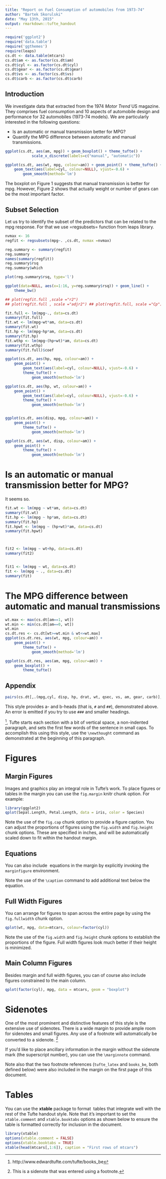 ```yaml
---
title: "Report on Fuel Consumption of automobiles from 1973-74"
author: "Bartek Skorulski"
date: "May 13th, 2015"
output: rmarkdown::tufte_handout
---
```


```r
require('ggplot2')
require('data.table')
require('ggthemes')
require(leaps)
cs.dt <- data.table(mtcars)
cs.dt$am <- as.factor(cs.dt$am)
cs.dt$cyl <- as.factor(cs.dt$cyl)
cs.dt$gear <- as.factor(cs.dt$gear)
cs.dt$vs <- as.factor(cs.dt$vs)
cs.dt$carb <- as.factor(cs.dt$carb)
```

## Introduction

We investigate data that extracted from the 1974 _Motor Trend_ US
magazine. They comprises fuel consumption and 10 aspects of automobile
design and performance for 32 automobiles (1973-74 models). We are
particularly interested in the following questions:

* Is an automatic or manual transmission better for MPG?
* Quantify the MPG difference between automatic and manual
  transmissions.


```r

ggplot(cs.dt, aes(am, mpg)) + geom_boxplot() + theme_tufte() +
            scale_x_discrete(labels=c("manual", "automatic"))
```

```r

ggplot(cs.dt, aes(wt, mpg, colour=am)) + geom_point() + theme_tufte() +
    geom_text(aes(label=cyl, colour=NULL), vjust=-0.6) +
        geom_smooth(method='lm')
```

The boxplot on Figure 1 suggests that manual transmission is better
for mpg. However, Figure 2 shows that actually weight or number of
gears can be the most important factor.


## Subset Selection

Let us try to identify the subset of the predictors that can be
related to the mpg response. For that we use =regsubsets= function
from leaps library.

```r
nvmax <- 16
regfit <- regsubsets(mpg~. ,cs.dt, nvmax =nvmax)

reg.summary <- summary(regfit)
reg.summary
names(summary(regfit))
reg.summary$rsq
reg.summary$which

plot(reg.summary$rsq, type='l')

ggplot(data=NULL, aes(x=1:16, y=reg.summary$rsq)) + geom_line() +
    theme_bw()

## plot(regfit.full ,scale ="r2")
## plot(regfit.full , scale ="adjr2") ## plot(regfit.full, scale ="Cp")

fit.full <- lm(mpg~., data=cs.dt)
summary(fit.full)
fit.wt <- lm(mpg~wt*am, data=cs.dt)
summary(fit.wt)
fit.hp <- lm(mpg~hp*am, data=cs.dt)
summary(fit.hp)
fit.wthp <- lm(mpg~(hp+wt)*am, data=cs.dt)
summary(fit.wthp)
summary(fit.full)$coef
```

```r

ggplot(cs.dt, aes(hp, mpg, colour=am)) +
    geom_point() +
        geom_text(aes(label=cyl, colour=NULL), vjust=-0.6) +
        theme_tufte() +
            geom_smooth(method='lm')

ggplot(cs.dt, aes(hp, wt, colour=am)) +
    geom_point() +
        geom_text(aes(label=cyl, colour=NULL), vjust=-0.6) +
        theme_tufte() +
            geom_smooth(method='lm')


ggplot(cs.dt, aes(disp, mpg, colour=am)) +
    geom_point() +
        theme_tufte() +
            geom_smooth(method='lm')

ggplot(cs.dt, aes(wt, disp, colour=am)) +
    geom_point() +
        theme_tufte() +
            geom_smooth(method='lm')


```




# Is an automatic or manual transmission better for MPG?

It seems so. 

```r
fit.wt <- lm(mpg ~ wt*am, data=cs.dt)
summary(fit.wt)
fit.hp <- lm(mpg ~ hp*am, data=cs.dt)
summary(fit.hp)
fit.hpwt <- lm(mpg ~ (hp+wt)*am, data=cs.dt)
summary(fit.hpwt)



fit2 <- lm(mpg ~ wt+hp, data=cs.dt)
summary(fit2)


fit1 <- lm(mpg ~ wt, data=cs.dt)
fit <- lm(mpg ~ ., data=cs.dt)
summary(fit)
```

# The MPG difference between automatic and manual transmissions

```r
wt.max <- max(cs.dt[am==1, wt])
wt.min <- min(cs.dt[am==0, wt])
wt.min
cs.dt.res <- cs.dt[wt>=wt.min & wt<=wt.max]
ggplot(cs.dt.res, aes(wt, mpg, colour=am)) +
    geom_point() +
        theme_tufte() +
            geom_smooth(method='lm')

ggplot(cs.dt.res, aes(am, mpg, colour=am)) +
    geom_boxplot() +
        theme_tufte() 


```

## Appendix

```r

pairs(cs.dt[,.(mpg,cyl, disp, hp, drat, wt, qsec, vs, am, gear, carb)], panel = panel.smooth)
```

This style provides a- and b-heads (that is, `#` and `##`),
demonstrated above.  An error is emitted if you try to use `###` and
smaller headings.

\newthought{In his later books}[^books_be], Tufte starts each section
with a bit of vertical space, a non-indented paragraph, and sets the
first few words of the sentence in small caps. To accomplish this
using this style, use the `\newthought` command as demonstrated at the
beginning of this paragraph.

# Figures

## Margin Figures

Images and graphics play an integral role in Tufte's work. To place figures or tables in the margin you can use the `fig.margin` knitr chunk option. For example:

```r
library(ggplot2)
qplot(Sepal.Length, Petal.Length, data = iris, color = Species)
```

Note the use of the `fig.cap` chunk option to provide a figure caption. You can adjust the proportions of figures using the `fig.width` and `fig.height` chunk options. These are specified in inches, and will be automatically scaled down to fit within the handout margin.

## Equations

You can also include \LaTeX\ equations in the margin by explicitly invoking the `marginfigure` environment.

\begin{marginfigure}
$$\frac{d}{dx}\left( \int_{0}^{x} f(u)\,du\right)=f(x).$$
\caption{An equation}
\end{marginfigure}

Note the use of the `\caption` command to add additional text below the equation.

## Full Width Figures

You can arrange for figures to span across the entire page by using the `fig.fullwidth` chunk option. 

```r
qplot(wt, mpg, data=mtcars, colour=factor(cyl))
```

Note the use of the `fig.width` and `fig.height` chunk options to establish the proportions of the figure. Full width figures look much better if their height is minimized.

## Main Column Figures

Besides margin and full width figures, you can of course also include figures constrained to the main column.

```r
qplot(factor(cyl), mpg, data = mtcars, geom = "boxplot")
```

# Sidenotes

One of the most prominent and distinctive features of this style is the extensive use of sidenotes. There is a wide margin to provide ample room for sidenotes and small figures. Any use of a footnote will automatically be converted to a sidenote. ^[This is a sidenote that was entered using a footnote.] 

If you'd like to place ancillary information in the margin without the sidenote mark (the superscript number), you can use the `\marginnote` command. \marginnote{This is a margin note.  Notice that there isn't a number preceding the note.}

Note also that the two footnote references (`tufte_latex` and `books_be`, both defined below) were also included in the margin on the first page of this document.

# Tables

You can use the **xtable** package to format \LaTeX\ tables that integrate well with the rest of the Tufte handout style. Note that it's important to set the `xtable.comment` and `xtable.booktabs` options as shown below to ensure the table is formatted correctly for inclusion in the document.

```r
library(xtable)
options(xtable.comment = FALSE)
options(xtable.booktabs = TRUE)
xtable(head(mtcars[,1:6]), caption = "First rows of mtcars")
```


[^tufte_latex]: https://code.google.com/p/tufte-latex/
[^books_be]: http://www.edwardtufte.com/tufte/books_be










